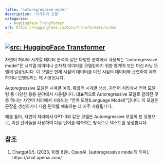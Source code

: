 ```yaml
---
title: 'autoregressive model'
description: '자기회귀 모델'
categories:
  - Huggingface Transformer
url: https://huggingface.co/docs/transformers/index
---
```

<a href="https://huggingface.co/docs/transformers/index" target="_blank"><img   loading="lazy" alt="src: HuggingFace Transformer" src="https://img.shields.io/badge/문서-Huggingface_Transformer-blue" ></a>
---
자연어 처리와 시계열 데이터 분석과 같은 다양한 분야에서 사용되는 "autoregressive model"은 시계열 데이터나 순차적 데이터를 모델링하기 위한 통계적 또는 머신 러닝 모델의 일종입니다. 이 모델은 현재 시점의 데이터를 이전 시점의 데이터와 관련하여 예측하거나 모델링하는 데 사용됩니다.

Autoregressive 모델은 시계열 예측, 확률적 시계열 생성, 자연어 처리에서 언어 모델링 등 다양한 응용 분야에서 사용됩니다. 대표적으로 Autoregressive 모델로 알려진 것 중 하나는 자연어 처리에서 사용되는 "언어 모델(Language Model)"입니다. 이 모델은 문장을 생성하거나 다음 단어를 예측하는 데 자주 사용됩니다.

예를 들어, 자연어 처리에서 GPT-3와 같은 모델은 Autoregressive 모델의 한 유형으로, 이전 단어들을 사용하여 다음 단어를 예측하는 방식으로 텍스트를 생성합니다.

## 참조

1. Chatgpt3.5. (2023, 10월 8일). OpenAI. [autoregressive model의 의미]. https://chat.openai.com/
